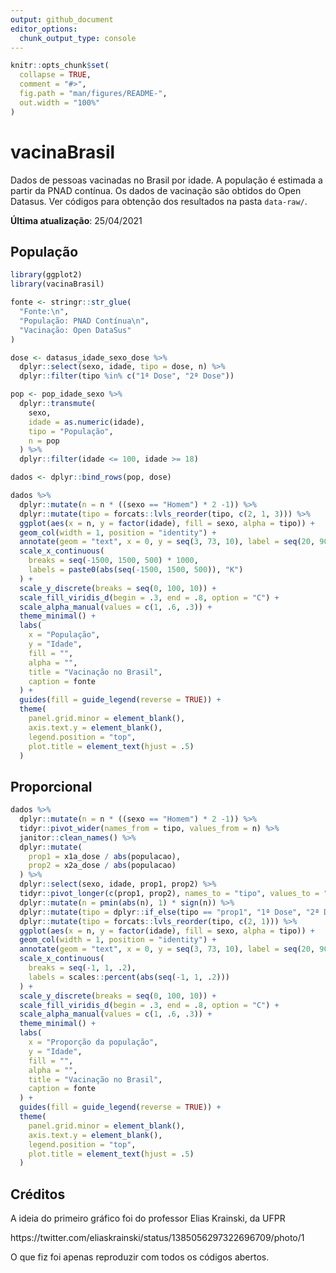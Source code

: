 ```yaml
---
output: github_document
editor_options: 
  chunk_output_type: console
---
```


<!-- README.md is generated from README.Rmd. Please edit that file -->

```r
knitr::opts_chunk$set(
  collapse = TRUE,
  comment = "#>",
  fig.path = "man/figures/README-",
  out.width = "100%"
)
```

# vacinaBrasil

<!-- badges: start -->
<!-- badges: end -->

Dados de pessoas vacinadas no Brasil por idade. A população é estimada a partir da PNAD contínua. Os dados de vacinação são obtidos do Open Datasus. Ver códigos para obtenção dos resultados na pasta `data-raw/`. 

__Última atualização__: 25/04/2021

## População

```r
library(ggplot2)
library(vacinaBrasil)

fonte <- stringr::str_glue(
  "Fonte:\n",
  "População: PNAD Contínua\n",
  "Vacinação: Open DataSus"
)

dose <- datasus_idade_sexo_dose %>% 
  dplyr::select(sexo, idade, tipo = dose, n) %>% 
  dplyr::filter(tipo %in% c("1ª Dose", "2ª Dose"))

pop <- pop_idade_sexo %>% 
  dplyr::transmute(
    sexo,
    idade = as.numeric(idade),
    tipo = "População",
    n = pop 
  ) %>% 
  dplyr::filter(idade <= 100, idade >= 18)

dados <- dplyr::bind_rows(pop, dose)

dados %>% 
  dplyr::mutate(n = n * ((sexo == "Homem") * 2 -1)) %>% 
  dplyr::mutate(tipo = forcats::lvls_reorder(tipo, c(2, 1, 3))) %>% 
  ggplot(aes(x = n, y = factor(idade), fill = sexo, alpha = tipo)) +
  geom_col(width = 1, position = "identity") +
  annotate(geom = "text", x = 0, y = seq(3, 73, 10), label = seq(20, 90, 10)) +
  scale_x_continuous(
    breaks = seq(-1500, 1500, 500) * 1000,
    labels = paste0(abs(seq(-1500, 1500, 500)), "K")
  ) +
  scale_y_discrete(breaks = seq(0, 100, 10)) + 
  scale_fill_viridis_d(begin = .3, end = .8, option = "C") +
  scale_alpha_manual(values = c(1, .6, .3)) +
  theme_minimal() +
  labs(
    x = "População", 
    y = "Idade",
    fill = "",
    alpha = "",
    title = "Vacinação no Brasil",
    caption = fonte
  ) +
  guides(fill = guide_legend(reverse = TRUE)) +
  theme(
    panel.grid.minor = element_blank(),
    axis.text.y = element_blank(),
    legend.position = "top",
    plot.title = element_text(hjust = .5)
  )
```


## Proporcional

```r
dados %>% 
  dplyr::mutate(n = n * ((sexo == "Homem") * 2 -1)) %>% 
  tidyr::pivot_wider(names_from = tipo, values_from = n) %>% 
  janitor::clean_names() %>% 
  dplyr::mutate(
    prop1 = x1a_dose / abs(populacao),
    prop2 = x2a_dose / abs(populacao)
  ) %>% 
  dplyr::select(sexo, idade, prop1, prop2) %>% 
  tidyr::pivot_longer(c(prop1, prop2), names_to = "tipo", values_to = "n") %>% 
  dplyr::mutate(n = pmin(abs(n), 1) * sign(n)) %>% 
  dplyr::mutate(tipo = dplyr::if_else(tipo == "prop1", "1ª Dose", "2ª Dose")) %>% 
  dplyr::mutate(tipo = forcats::lvls_reorder(tipo, c(2, 1))) %>% 
  ggplot(aes(x = n, y = factor(idade), fill = sexo, alpha = tipo)) +
  geom_col(width = 1, position = "identity") +
  annotate(geom = "text", x = 0, y = seq(3, 73, 10), label = seq(20, 90, 10)) +
  scale_x_continuous(
    breaks = seq(-1, 1, .2),
    labels = scales::percent(abs(seq(-1, 1, .2)))
  ) +
  scale_y_discrete(breaks = seq(0, 100, 10)) + 
  scale_fill_viridis_d(begin = .3, end = .8, option = "C") +
  scale_alpha_manual(values = c(1, .6, .3)) +
  theme_minimal() +
  labs(
    x = "Proporção da população", 
    y = "Idade",
    fill = "",
    alpha = "",
    title = "Vacinação no Brasil",
    caption = fonte
  ) +
  guides(fill = guide_legend(reverse = TRUE)) +
  theme(
    panel.grid.minor = element_blank(),
    axis.text.y = element_blank(),
    legend.position = "top",
    plot.title = element_text(hjust = .5)
  )
```

## Créditos

A ideia do primeiro gráfico foi do professor Elias Krainski, da UFPR

https://twitter.com/eliaskrainski/status/1385056297322696709/photo/1

O que fiz foi apenas reproduzir com todos os códigos abertos.
